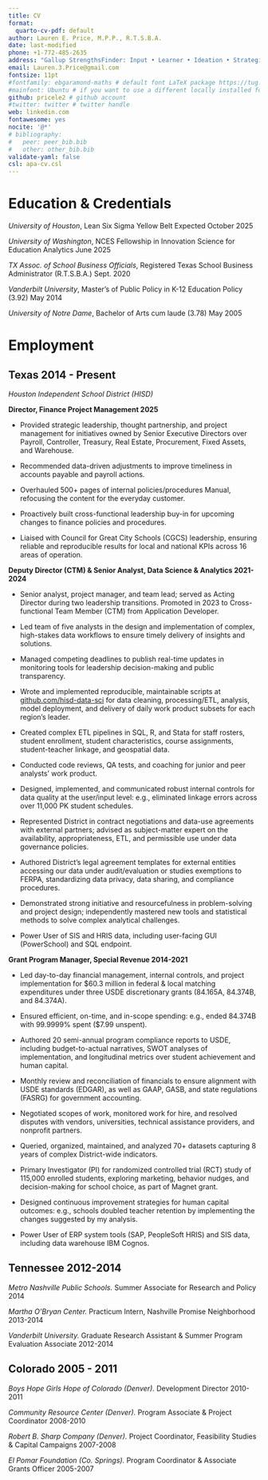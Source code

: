 ```yaml
---
title: CV
format:
  quarto-cv-pdf: default
author: Lauren E. Price, M.P.P., R.T.S.B.A.
date: last-modified
phone: +1-772-485-2635
address: "Gallup StrengthsFinder: Input • Learner • Ideation • Strategic • Intellection"
email: Lauren.3.Price@gmail.com
fontsize: 11pt
#fontfamily: ebgaramond-maths # default font LaTeX package https://tug.org/FontCatalogue/about.html
#mainfont: Ubuntu # if you want to use a different locally installed font
github: pricele2 # github account
#twitter: twitter # twitter handle
web: linkedin.com 
fontawesome: yes
nocite: '@*'
# bibliography: 
#   peer: peer_bib.bib
#   other: other_bib.bib
validate-yaml: false
csl: apa-cv.csl
---
```


# Education & Credentials
*University of Houston*, Lean Six Sigma Yellow Belt  \hfill Expected October 2025 

*University of Washington*, NCES Fellowship in Innovation Science for Education Analytics  \hfill June 2025

*TX Assoc. of School Business Officials*, Registered Texas School Business Administrator (R.T.S.B.A.) \hfill Sept. 2020

*Vanderbilt University*, Master's of Public Policy in K-12 Education Policy (3.92) \hfill May 2014

*University of Notre Dame*, Bachelor of Arts cum laude (3.78) \hfill May 2005

# Employment

## **Texas \hfill 2014 - Present**

*Houston Independent School District (HISD)* 

**Director, Finance Project Management \hfill 2025 **

- Provided strategic leadership, thought partnership, and project management for initiatives owned by Senior Executive Directors over Payroll, Controller, Treasury, Real Estate, Procurement, Fixed Assets, and Warehouse.

- Recommended data-driven adjustments to improve timeliness in accounts payable and payroll actions.

- Overhauled 500+ pages of internal policies/procedures Manual, refocusing the content for the everyday customer. 

- Proactively built cross-functional leadership buy-in for upcoming changes to finance policies and procedures. 

- Liaised with Council for Great City Schools (CGCS) leadership, ensuring reliable and reproducible results for local and national KPIs across 16 areas of operation.

**Deputy Director (CTM) & Senior Analyst, Data Science & Analytics \hfill 2021-2024 **

- Senior analyst, project manager, and team lead; served as Acting Director during two leadership transitions. Promoted in 2023 to Cross-functional Team Member (CTM) from Application Developer. 

- Led team of five analysts in the design and implementation of complex, high-stakes data workflows to ensure timely delivery of insights and solutions. 

- Managed competing deadlines to publish real-time updates in monitoring tools for leadership decision-making and public transparency.

- Wrote and implemented reproducible, maintainable scripts at [github.com/hisd-data-sci](https://github.com/hisd-data-sci) for data cleaning, processing/ETL, analysis, model deployment, and delivery of daily work product subsets for each region's leader.

- Created complex ETL pipelines in SQL, R, and Stata for staff rosters, student enrollment, student characteristics, course assignments, student-teacher linkage, and geospatial data.

- Conducted code reviews, QA tests, and coaching for junior and peer analysts’ work product.

- Designed, implemented, and communicated robust internal controls for data quality at the user/input level: e.g., eliminated linkage errors across over 11,000 PK student schedules.

- Represented District in contract negotiations and data-use agreements with external partners; advised as subject-matter expert on the availability, appropriateness, ETL, and permissible use under data governance policies.

- Authored District's legal agreement templates for external entities accessing our data under audit/evaluation or studies exemptions to FERPA, standardizing data privacy, data sharing, and compliance procedures.

- Demonstrated strong initiative and resourcefulness in problem-solving and project design; independently mastered new tools and statistical methods to solve complex analytical challenges.

- Power User of SIS and HRIS data, including user-facing GUI (PowerSchool) and SQL endpoint.

**Grant Program Manager, Special Revenue \hfill 2014-2021**

- Led day-to-day financial management, internal controls, and project implementation for $60.3 million in federal & local matching expenditures under three USDE discretionary grants (84.165A, 84.374B, and 84.374A).

- Ensured efficient, on-time, and in-scope spending: e.g., ended 84.374B with 99.9999% spent ($7.99 unspent).

- Authored 20 semi-annual program compliance reports to USDE, including budget-to-actual narratives, SWOT analyses of implementation, and longitudinal metrics over student achievement and human capital.

- Monthly review and reconciliation of financials to ensure alignment with USDE standards (EDGAR), as well as GAAP, GASB, and state regulations (FASRG) for government accounting.

- Negotiated scopes of work, monitored work for hire, and resolved disputes with vendors, universities, technical assistance providers, and nonprofit partners. 

- Queried, organized, maintained, and analyzed 70+ datasets capturing 8 years of complex District-wide indicators.

- Primary Investigator (PI) for randomized controlled trial (RCT) study of 115,000 enrolled students, exploring marketing, behavior nudges, and decision-making for school choice, as part of Magnet grant. 

- Designed continuous improvement strategies for human capital outcomes: e.g., schools doubled teacher retention by implementing the changes suggested by my analysis.

- Power User of ERP system tools (SAP, PeopleSoft HRIS) and SIS data, including data warehouse IBM Cognos.

## **Tennessee \hfill 2012-2014**

*Metro Nashville Public Schools.* Summer Associate for Research and Policy \hfill 2014

<!-- - Policy research, forecasting, and strategy recommendations for the expansion of access to pre-kindergarten across Metro Nashville and Davidson County.  -->

*Martha O'Bryan Center.* Practicum Intern, Nashville Promise Neighborhood \hfill 2013-2014

<!-- - Volunteer professional placement, focused on children and families served by center. -->

*Vanderbilt University.* Graduate Research Assistant & Summer Program Evaluation Associate \hfill 2012-2014

<!-- - Multiple research and professional projects and roles, outlined in detail [online](https://www.linkedin.com/in/lauren-e-price-mpp/details/projects/) -->

## **Colorado \hfill 2005 - 2011**
*Boys Hope Girls Hope of Colorado (Denver).* Development Director \hfill 2010-2011

<!-- - Planned and implemented a diversified fund development program. -->

<!-- - Exceeded by 14% our goal for year-end direct mail campaign.  -->

<!-- - Executed successful special event fundraiser that netted 29% over previous year. -->

<!-- - Wrote logic model articulating the organization's youth development programming, integrating social science research on risk factors for dropout and juvenile delinquency.  -->

*Community Resource Center (Denver).* Program Associate & Project Coordinator \hfill 2008-2010

<!-- - Project-managed the creation of the Colorado Common Grant Report, coordinating 60+ individuals across the state through seven working committees over ten months.  -->

<!-- - Raised and managed annual budget of $155,000 from 13 foundation funders and multiple earned-revenue sources. -->

<!-- - Managed internal team of 3 plus a half-dozen part-time contractors.  -->

<!-- - Promoted with title bump in 2010 to run the Rural Philanthropy Days program, the organization's signature event.  -->

*Robert B. Sharp Company (Denver).* Project Coordinator, Feasibility Studies \& Capital Campaigns \hfill 2007-2008

<!-- - Implemented project management systems to support feasibility studies on $410 million in client projects. -->

<!-- - Conducted extensive OSINT profiling on individuals, foundations, government entities, and other private funding sources for nonprofit clients across a wide variety of causes. -->

<!-- - Wrote and managed client grants for annual fund, capital, and capacity building needs. -->

<!-- - Drafted mixed-method findings for senior leadership's strategy recommendations. -->

*El Pomar Foundation (Co. Springs).* Program Coordinator & Associate Grants Officer \hfill 2005-2007

<!-- - Reviewed grant proposals totaling $870,000, evaluating applicants' impact and financial sustainability. -->

<!-- - Managed Foundation’s community relations and program operations within five-county region around Durango, Colorado – a population of approximately 90,000. -->

<!-- - Staffed and educated grant making council of nine high-profile community leaders on the pressing social and economic issues affecting the region, thereby facilitating $216,000 of their grants. -->

<!-- - In this two-year program, Fellows work full-time for the Foundation, spending their time supporting programs and grant making work while participating in a comprehensive professional development curriculum. -->